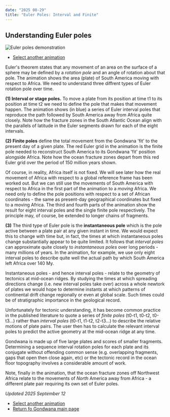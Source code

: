 ```yaml
---
date: "2025 08-29"
title: "Euler Poles: Interval and Finite"
---
```


## Understanding Euler poles

![Euler poles demonstration](./assets/EulerPoles.gif)

* [Select another animation](../animations)

Euler's theorem states that any movement of an area on the surface of a sphere may be defined by a *rotation pole* and an angle of rotation about that pole.  The animation shows the area (plate) of South America moving with respect to Africa. We need to understand three diffrent types of Euler rotation pole over time.

**(1) Interval or stage poles.** To move a plate from its position at time t1 to its position at time t2 we need to define the pole that makes that movement happen.  The animation shows (in blue) a series of Euler interval poles that reproduce the path followed by South America away from Africa quite closely.  Note how the fracture zones in the South Atlantic Ocean align with the parallels of latitude in the Euler segments drawn for each of the eight intervals.

**(2) Finite poles** define the total movement from the Gondwana 'fit' to the present day of a given plate. The red Euler grid in the animation is the finite pole needed to reconstruct South America to its Gondwana 'fit' position alongside Africa. Note how the ocean fracture zones depart from this red Euler grid over the period of 150 million years shown.

Of course, in reality, Africa itself is not fixed.  We will see later how the real movement of Africa with respect to a global reference frame has been worked out. But we can still use the movements of South America with respect to Africa in the first part of the animation to a *moving* Africa.  We need only to define the pole positions with respect to a set of African coordinates - the same as present-day geographical coordinates but fixed to a moving Africa. The third and fourth parts of the animation show the result for eight interval poles and the single finite pole respectively. The principle may, of course, be extended to longer chains of fragments.

**(3)** The third type of Euler pole is the **instantaneous pole** which is the pole active between a plate pair at any given instant in time.  We would expect this to change with time but, in fact, the times at which instantaneous poles change substantially appear to be quite limited.  It follows that *interval poles* can approximate quite closely to *instantaneous poles* over long periods - many millions of years.  In the animation, for example, we use only eight interval poles to describe quite well the actual path by which South America left Africa over 140 My.  

Instantaneous poles - and hence interval poles - relate to the geometry of tectonics at mid-ocean ridges. By studying the times at which spreading directions change (i.e. new interval poles take over) across a whole newtork of plates we would hope to determine instants at which patterns of continental drift change regionally or even at global scale. Such times could be of stratigraphic importance in the geological record. 

Unfortunately for tectonic understanding, it has become common practice in the published literature to quote a series of *finite poles* (t0-t1, t0-t2, t0-t3...) rather than *interval poles* (t0-t1, t1-t2, t2-t3...) to describe the relative motions of plate pairs. The user then has to calculate the relevant interval poles to predict the active geometry at the mid-ocean ridge at any time.

Gondwana is made up of five large plates and scores of smaller fragments.  Determining a sequence interval rotation poles for each plate and its conjugate without offending common sense (e.g. overlapping fragments, gaps that open then close again, etc) or the tectonic record in the ocean floor topography involves a considerable amount of work.

Note, finally in the animation, that the ocean fracture zones off Northwest Africa relate to the movements of *North* America away from Africa - a different plate pair requiring its own set of Euler poles. 

*Updated 2025 September 12*

* [Select another animation](../animations)
* [Return fo Gondwana main page](../../gondwana)
